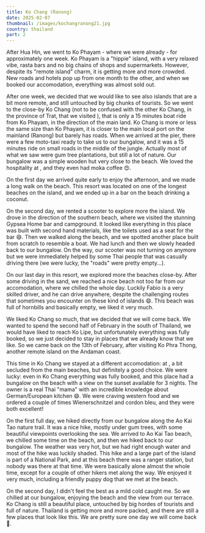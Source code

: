 ```yaml
---
title: Ko Chang (Ranong)
date: 2025-02-07
thumbnail: /images/kochangranong21.jpg
country: thailand
part: 2
---
```


After Hua Hin, we went to Ko Phayam - where we were already <LinkComponent text="in December" href="/posts/kophayam1" />- for approximately one week. Ko Phayam is a "hippie" island, with a very relaxed vibe, rasta bars and no big chains of shops and supermarkets. However, despite its "remote island" charm, it is getting more and more crowded. New roads and hotels pop up from one month to the other, and when we booked our accomodation, everything was almost sold out. 

<BigSpace />

After one week, we decided that we would like to see also islands that are a bit more remote, and still untouched by big chunks of tourists. So we went to the close-by Ko Chang (not to be confused with the other Ko Chang, in the province of Trat, that we visited <LinkComponent text="in December" href="/posts/kochang" />), that is only a 15 minutes boat ride from Ko Phayam, in the direction of the main land. Ko Chang is more or less the same size than Ko Phayam, it is closer to the main local port on the mainland (Ranong) but barely has roads. When we arrived at the pier, there were a few moto-taxi ready to take us to our bungalow, and it was a 15 minutes ride on small roads in the middle of the jungle. Actually most of what we saw were gum tree plantations, but still a lot of nature. Our bungalow was a simple wooden hut very close to the beach. We loved the hospitality at <LinkComponent href="https://www.booking.com/Share-NBCL5re" text="Sunset Bungalows" />, and they even had moka coffee 😍.

<ImageComponent src="/images/kochangranong26.jpg" alt="Ko Chang" />
<ImageComponent src="/images/kochangranong1.jpg" alt="Ko Chang" />

On the first day we arrived quite early to enjoy the afternoon, and we made a long walk on the beach. This resort was located on one of the longest beaches on the island, and we ended up in a bar on the beach drinking a coconut.

<ImageComponent src="/images/kochangranong2.jpg" alt="Ko Chang" />
<ImageComponent src="/images/kochangranong3.jpg" alt="Ko Chang" />
<ImageComponent src="/images/kochangranong4.jpg" alt="Ko Chang" />

On the second day, we rented a scooter to explore more the island. We drove in the direction of the southern beach, where we visited the stunning Gypsea Home bar and campground. It looked like everything in this place was built with second hand materials, like the toilets used as a seat for the bar 😄. Then we walked along the beach, and we spotted another place built from scratch to resemble a boat. We had lunch and then we slowly headed back to our bungalow. On the way, our scooter was not turning on anymore but we were immediately helped by some Thai people that was casually driving there (we were lucky, the "roads" were pretty empty...).

<ImageComponent src="/images/kochangranong5.jpg" alt="Ko Chang" />
<ImageComponent src="/images/kochangranong6.jpg" alt="Ko Chang" />
<ImageComponent src="/images/kochangranong7.jpg" alt="Ko Chang" />
<ImageComponent src="/images/kochangranong8.jpg" alt="Ko Chang" />
<ImageComponent src="/images/kochangranong9.jpg" alt="Ko Chang" />
<ImageComponent src="/images/kochangranong10.jpg" alt="Ko Chang" />
<ImageComponent src="/images/kochangranong11.jpg" alt="Ko Chang" />

On our last day in this resort, we explored more the beaches close-by. After some driving in the sand, we reached a nice beach not too far from our accomodation, where we chilled the whole day. Luckily Fabio is a very skilled driver, and he can drive anywhere, despite the challenging routes that sometimes you encounter on these kind of islands 😄. This beach was full of hornbills and basically empty, we liked it very much.

<ImageComponent src="/images/kochangranong12.jpg" alt="Ko Chang" />
<ImageComponent src="/images/kochangranong13.jpg" alt="Ko Chang" />
<ImageComponent src="/images/kochangranong14.jpg" alt="Ko Chang" />
<ImageComponent src="/images/kochangranong15.jpg" alt="Ko Chang" />

We liked Ko Chang so much, that we decided that we will come back. We wanted to spend the second half of February in the south of Thailand, we would have liked to reach Ko Lipe, but unfortunately everything was fully booked, so we just decided to stay in places that we already know that we like. So we came back on the 13th of February, after visiting Ko Phra Thong, another remote island on the Andaman coast.

<BigSpace />

This time in Ko Chang we stayed at a different accomodation: at <LinkComponent href="https://www.booking.com/Share-gnJI99" text="Mama's" />, a bit secluded from the main beaches, but definitely a good choice. We were lucky: even in Ko Chang everything was fully booked, and this place had a bungalow on the beach with a view on the sunset available for 3 nights. The owner is a real Thai "mama" with an incredible knowledge about German/European kitchen 😄. We were craving western food and we ordered a couple of times Wienerschnitzel and cordon bleu, and they were both excellent!

<ImageComponent src="/images/kochangranong16.jpg" alt="Ko Chang" />
<ImageComponent src="/images/kochangranong17.jpg" alt="Ko Chang" />
<ImageComponent src="/images/kochangranong18.jpg" alt="Ko Chang" />

On the first full day, we hiked directly from our bungalow along the Ao Kai Tao nature trail. It was a nice hike, mostly under gum trees, with some beautiful viewpoints overlooking the sea. We arrived to Ao Kai Tao beach, we chilled some time on the beach, and then we hiked back to our bungalow. The weather was very hot, but we had right enough water and most of the hike was luckily shaded. This hike and a large part of the island is part of a National Park, and at this beach there was a ranger station, but nobody was there at that time. We were basically alone almost the whole time, except for a couple of other hikers met along the way. We enjoyed it very much, including a friendly puppy dog that we met at the beach.

<ImageComponent src="/images/kochangranong19.jpg" alt="Ko Chang" />
<ImageComponent src="/images/kochangranong20.jpg" alt="Ko Chang" />
<ImageComponent src="/images/kochangranong21.jpg" alt="Ko Chang" />
<ImageComponent src="/images/kochangranong22.jpg" alt="Ko Chang" />
<ImageComponent src="/images/kochangranong23.jpg" alt="Ko Chang" />

On the second day, I didn't feel the best as a mild cold caught me. So we chilled at our bungalow, enjoying the beach and the view from our terrace. Ko Chang is still a beautiful place, untouched by big hordes of tourists and full of nature. Thailand is getting more and more packed, and there are still a few places that look like this. We are pretty sure one day we will come back 🙂.

<ImageComponent src="/images/kochangranong24.jpg" alt="Ko Chang" />
<ImageComponent src="/images/kochangranong25.jpg" alt="Ko Chang" />
